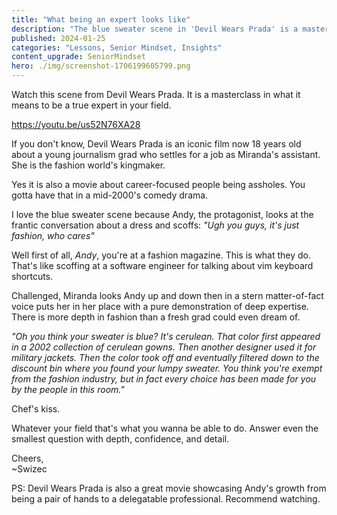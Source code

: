 ```yaml
---
title: "What being an expert looks like"
description: "The blue sweater scene in 'Devil Wears Prada' is a masterclass in expertise"
published: 2024-01-25
categories: "Lessons, Senior Mindset, Insights"
content_upgrade: SeniorMindset
hero: ./img/screenshot-1706199605799.png
---
```


Watch this scene from Devil Wears Prada. It is a masterclass in what it means to be a true expert in your field.

https://youtu.be/us52N76XA28

If you don't know, Devil Wears Prada is an iconic film now 18 years old about a young journalism grad who settles for a job as Miranda's assistant. She is the fashion world's kingmaker.

Yes it is also a movie about career-focused people being assholes. You gotta have that in a mid-2000's comedy drama.

I love the blue sweater scene because Andy, the protagonist, looks at the frantic conversation about a dress and scoffs: _"Ugh you guys, it's just fashion, who cares"_

Well first of all, _Andy_, you're at a fashion magazine. This is what they do. That's like scoffing at a software engineer for talking about vim keyboard shortcuts.

Challenged, Miranda looks Andy up and down then in a stern matter-of-fact voice puts her in her place with a pure demonstration of deep expertise. There is more depth in fashion than a fresh grad could even dream of.

_"Oh you think your sweater is blue? It's cerulean. That color first appeared in a 2002 collection of cerulean gowns. Then another designer used it for military jackets. Then the color took off and eventually filtered down to the discount bin where you found your lumpy sweater. You think you're exempt from the fashion industry, but in fact every choice has been made for you by the people in this room."_

Chef's kiss.

Whatever your field that's what you wanna be able to do. Answer even the smallest question with depth, confidence, and detail.

Cheers,<br/>
~Swizec

PS: Devil Wears Prada is also a great movie showcasing Andy's growth from being a pair of hands to a delegatable professional. Recommend watching.
